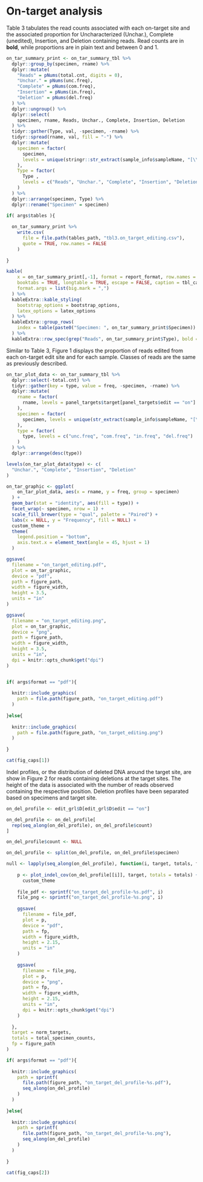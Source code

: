 # On-target analysis

Table 3 tabulates the read counts associated with each on-target site and the associated proportion for Uncharacterized (Unchar.), Complete (unedited), Insertion, and Deletion containing reads. Read counts are in **bold**, while proportions are in plain text and between 0 and 1.

```r
on_tar_summary_print <- on_tar_summary_tbl %>%
  dplyr::group_by(specimen, rname) %>%
  dplyr::mutate(
    "Reads" = pNums(total.cnt, digits = 0),
    "Unchar." = pNums(unc.freq),
    "Complete" = pNums(com.freq),
    "Insertion" = pNums(in.freq),
    "Deletion" = pNums(del.freq)
  ) %>%
  dplyr::ungroup() %>%
  dplyr::select(
    specimen, rname, Reads, Unchar., Complete, Insertion, Deletion
  ) %>%
  tidyr::gather(Type, val, -specimen, -rname) %>%
  tidyr::spread(rname, val, fill = "-") %>%
  dplyr::mutate(
    specimen = factor(
      specimen, 
      levels = unique(stringr::str_extract(sample_info$sampleName, "[\\w]+"))
    ),
    Type = factor(
      Type , 
      levels = c("Reads", "Unchar.", "Complete", "Insertion", "Deletion")
    )
  ) %>%
  dplyr::arrange(specimen, Type) %>%
  dplyr::rename("Specimen" = specimen)

if( args$tables ){
  
  on_tar_summary_print %>%
    write.csv(
      file = file.path(tables_path, "tbl3.on_target_editing.csv"),
      quote = TRUE, row.names = FALSE
    )
  
}

kable(
    x = on_tar_summary_print[,-1], format = report_format, row.names = FALSE,
    booktabs = TRUE, longtable = TRUE, escape = FALSE, caption = tbl_caps[3],
    format.args = list(big.mark = ",")
  ) %>%
  kableExtra::kable_styling(
    bootstrap_options = bootstrap_options,
    latex_options = latex_options
  ) %>%
  kableExtra::group_rows(
    index = table(paste0("Specimen: ", on_tar_summary_print$Specimen))
  ) %>%
  kableExtra::row_spec(grep("Reads", on_tar_summary_print$Type), bold = TRUE)

```

Similar to Table 3, Figure 1 displays the proportion of reads edited from each on-target edit site and for each sample. Classes of reads are the same as previously described.

```r
on_tar_plot_data <- on_tar_summary_tbl %>%
  dplyr::select(-total.cnt) %>%
  tidyr::gather(key = type, value = freq, -specimen, -rname) %>%
  dplyr::mutate(
    rname = factor(
      rname, levels = panel_targets$target[panel_targets$edit == "on"]
    ),
    specimen = factor(
      specimen, levels = unique(str_extract(sample_info$sampleName, "[\\w]+"))
    ),
    type = factor(
      type, levels = c("unc.freq", "com.freq", "in.freq", "del.freq")
    )
  ) %>%
  dplyr::arrange(desc(type))

levels(on_tar_plot_data$type) <- c(
  "Unchar.", "Complete", "Insertion", "Deletion"
)

on_tar_graphic <- ggplot(
    on_tar_plot_data, aes(x = rname, y = freq, group = specimen)
  ) + 
  geom_bar(stat = "identity", aes(fill = type)) + 
  facet_wrap(~ specimen, nrow = 1) +
  scale_fill_brewer(type = "qual", palette = "Paired") +
  labs(x = NULL, y = "Frequency", fill = NULL) +
  custom_theme + 
  theme(
    legend.position = "bottom",
    axis.text.x = element_text(angle = 45, hjust = 1)
  )

ggsave(
  filename = "on_target_editing.pdf", 
  plot = on_tar_graphic, 
  device = "pdf", 
  path = figure_path, 
  width = figure_width, 
  height = 3.5, 
  units = "in"
)

ggsave(
  filename = "on_target_editing.png", 
  plot = on_tar_graphic, 
  device = "png", 
  path = figure_path, 
  width = figure_width,
  height = 3.5, 
  units = "in",
  dpi = knitr::opts_chunk$get("dpi")
)


if( args$format == "pdf"){
  
  knitr::include_graphics(
    path = file.path(figure_path, "on_target_editing.pdf")
  )
  
}else{
  
  knitr::include_graphics(
    path = file.path(figure_path, "on_target_editing.png")
  )
  
}

```

```r
cat(fig_caps[1]) 
```

Indel profiles, or the distribution of deleted DNA around the target site, are show in Figure 2 for reads containing deletions at the target sites. The height of the data is associated with the number of reads observed containing the respective position. Deletion profiles have been separated based on specimens and target site.

```r
on_del_profile <- edit_grl$D[edit_grl$D$edit == "on"]

on_del_profile <- on_del_profile[
  rep(seq_along(on_del_profile), on_del_profile$count)
]

on_del_profile$count <- NULL

on_del_profile <- split(on_del_profile, on_del_profile$specimen)

null <- lapply(seq_along(on_del_profile), function(i, target, totals, fp){
  
    p <- plot_indel_cov(on_del_profile[[i]], target, totals = totals) + 
      custom_theme
    
    file_pdf <- sprintf("on_target_del_profile-%s.pdf", i)
    file_png <- sprintf("on_target_del_profile-%s.png", i)
      
    ggsave(
      filename = file_pdf, 
      plot = p, 
      device = "pdf", 
      path = fp, 
      width = figure_width, 
      height = 2.15, 
      units = "in"
    )
    
    ggsave(
      filename = file_png, 
      plot = p, 
      device = "png", 
      path = fp, 
      width = figure_width,
      height = 2.15, 
      units = "in",
      dpi = knitr::opts_chunk$get("dpi")
    )
    
  },
  target = norm_targets,
  totals = total_specimen_counts,
  fp = figure_path
)

if( args$format == "pdf"){
  
  knitr::include_graphics(
    path = sprintf(
      file.path(figure_path, "on_target_del_profile-%s.pdf"), 
      seq_along(on_del_profile)
    )
  )
  
}else{
  
  knitr::include_graphics(
    path = sprintf(
      file.path(figure_path, "on_target_del_profile-%s.png"), 
      seq_along(on_del_profile)
    )
  )
  
}

```

```r
cat(fig_caps[2]) 
```